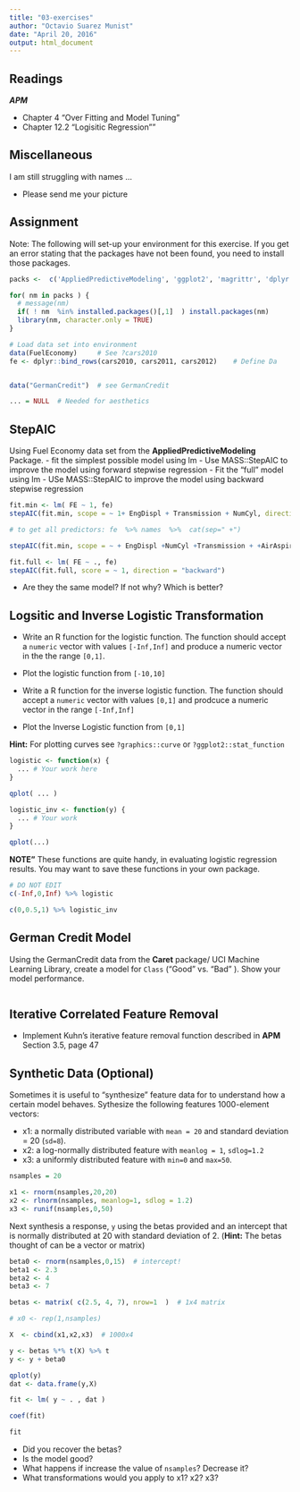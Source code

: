 ---
title: "03-exercises"
author: "Octavio Suarez Munist"
date: "April 20, 2016"
output: html_document
---

## Readings

***APM***

- Chapter 4 "Over Fitting and Model Tuning"
- Chapter 12.2 "Logisitic Regression""


## Miscellaneous

I am still struggling with names ...

- Please send me your picture


## Assignment 

Note: The following will set-up your environment for this exercise. If you get an error stating that the packages have not been found, you need to install those packages.


```{r,echo=FALSE, warning=FALSE, message=FALSE}

packs <-  c('AppliedPredictiveModeling', 'ggplot2', 'magrittr', 'dplyr', 'caret')

for( nm in packs ) { 
  # message(nm)
  if( ! nm  %in% installed.packages()[,1]  ) install.packages(nm)
  library(nm, character.only = TRUE)
}

# Load data set into environment
data(FuelEconomy)     # See ?cars2010
fe <- dplyr::bind_rows(cars2010, cars2011, cars2012)    # Define Da


data("GermanCredit")  # see GermanCredit

... = NULL  # Needed for aesthetics 

```


## StepAIC


Using Fuel Economy data set from the **AppliedPredictiveModeling** Package.
- fit the simplest possible model using lm
- Use MASS::StepAIC to improve the model using forward stepwise regression
- Fit the "full" model using lm
- USe MASS::StepAIC to improve the model using backward stepwise regression 

```{r}

fit.min <- lm( FE ~ 1, fe)
stepAIC(fit.min, scope = ~ 1+ EngDispl + Transmission + NumCyl, direction = "forward")

# to get all predictors: fe  %>% names  %>%  cat(sep=" +")

stepAIC(fit.min, scope = ~ + EngDispl +NumCyl +Transmission + +AirAspirationMethod +NumGears +TransLockup +TransCreeperGear +DriveDesc +IntakeValvePerCyl +ExhaustValvesPerCyl +CarlineClassDesc +VarValveTiming +VarValveLift, direction = "forward")

fit.full <- lm( FE ~ ., fe)
stepAIC(fit.full, score = ~ 1, direction = "backward")


```



- Are they the same model? If not why?  Which is better?




## Logsitic and Inverse Logistic Transformation 

- Write an R function for the logistic function. The function should accept a `numeric` vector with values `[-Inf,Inf]` and produce a numeric vector in the the range `[0,1]`.

- Plot the logistic function from  `[-10,10]`

- Write a R function for the inverse logistic function. The function should accept a `numeric` vector with values `[0,1]` and prodcuce a numeric vector in the range `[-Inf,Inf]`

- Plot the Inverse Logistic function from `[0,1]`


**Hint:** For plotting curves see `?graphics::curve` or `?ggplot2::stat_function`


```{r}

logistic <- function(x) { 
  ... # Your work here  
}

qplot( ... )

logistic_inv <- function(y) { 
  ... # Your work  
}

qplot(...) 

```

**NOTE"** These functions are quite handy, in evaluating logistic regression results. You may want to save these functions in your own package.  

```{r}
# DO NOT EDIT
c(-Inf,0,Inf) %>% logistic

c(0,0.5,1) %>% logistic_inv

```


## German Credit Model

Using the GermanCredit data from the **Caret** package/ UCI Machine Learning Library, create a model for `Class` ("Good" vs. "Bad" ). Show your model performance.  

```{r}


```



## Iterative Correlated Feature Removal 

- Implement Kuhn's iterative feature removal function described in **APM** Section 3.5, page 47



## Synthetic Data (Optional)

Sometimes it is useful to "synthesize" feature data for to understand how a certain model behaves. 
Sythesize the following features 1000-element vectors: 

- x1: a normally distributed variable with `mean = 20` and standard deviation = 20 (`sd=8`).
- x2: a log-normally distributed feature with `meanlog = 1`, `sdlog=1.2`
- x3: a uniformly distributed feature with `min=0` and `max=50`. 

```{r}
nsamples = 20

x1 <- rnorm(nsamples,20,20)  
x2 <- rlnorm(nsamples, meanlog=1, sdlog = 1.2)
x3 <- runif(nsamples,0,50)

```

Next synthesis a response, `y` using the betas provided and an intercept that is normally distributed at 20 with standard deviation of 2. (**Hint:**  The betas thought of can be a vector or matrix)



```{r}

beta0 <- rnorm(nsamples,0,15)  # intercept!
beta1 <- 2.3
beta2 <- 4
beta3 <- 7

betas <- matrix( c(2.5, 4, 7), nrow=1  )  # 1x4 matrix

# x0 <- rep(1,nsamples) 

X  <- cbind(x1,x2,x3)  # 1000x4

y <- betas %*% t(X) %>% t
y <- y + beta0

qplot(y)
dat <- data.frame(y,X)

fit <- lm( y ~ . , dat )

coef(fit)

fit
```

- Did you recover the betas? 
- Is the model good?
- What happens if increase the value of `nsamples`? Decrease it?
- What transformations would you apply to x1? x2? x3? 
